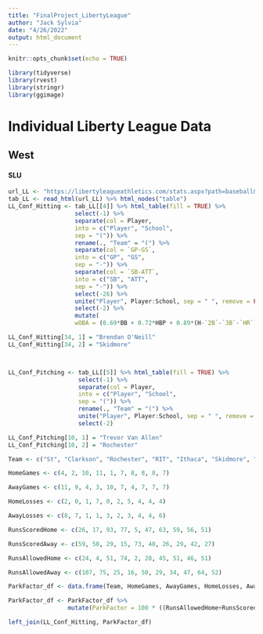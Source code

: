 ```yaml
---
title: "FinalProject_LibertyLeague"
author: "Jack Sylvia"
date: "4/26/2022"
output: html_document
---
```


```r
knitr::opts_chunk$set(echo = TRUE)
```

```r
library(tidyverse)
library(rvest)
library(stringr)
library(ggimage)
```

# Individual Liberty League Data

## West

#### SLU
```r
url_LL <- "https://libertyleagueathletics.com/stats.aspx?path=baseball&year=2022&conf=true"
tab_LL <- read_html(url_LL) %>% html_nodes("table")
LL_Conf_Hitting <- tab_LL[[4]] %>% html_table(fill = TRUE) %>%
                   select(-1) %>%
                   separate(col = Player,
                   into = c("Player", "School",
                   sep = "(")) %>%
                   rename(., "Team" = "(") %>%
                   separate(col = `GP-GS`,
                   into = c("GP", "GS",
                   sep = "-")) %>%
                   separate(col = `SB-ATT`,
                   into = c("SB", "ATT",
                   sep = "-")) %>%
                   select(-26) %>%
                   unite("Player", Player:School, sep = " ", remove = FALSE) %>%
                   select(-2) %>%
                   mutate(
                   wOBA = (0.69*BB + 0.72*HBP + 0.89*(H-`2B`-`3B`-`HR`) + 1.27*`2B` + 1.62*`3B` + 2.10*HR)/(AB + BB + SF +                        HBP))

LL_Conf_Hitting[34, 1] = "Brendan O'Neill"
LL_Conf_Hitting[34, 2] = "Skidmore"



LL_Conf_Pitching <- tab_LL[[5]] %>% html_table(fill = TRUE) %>%
                    select(-1) %>%
                    separate(col = Player,
                    into = c("Player", "School",
                    sep = "(")) %>%
                    rename(., "Team" = "(") %>%
                    unite("Player", Player:School, sep = " ", remove = FALSE) %>%
                    select(-2)

LL_Conf_Pitching[10, 1] = "Trevor Van Allen"
LL_Conf_Pitching[10, 2] = "Rochester"

```

```r
Team <- c("St", "Clarkson", "Rochester", "RIT", "Ithaca", "Skidmore", "RPI", "Union", "Bard", "Vassar")

HomeGames <- c(4, 2, 10, 11, 1, 7, 8, 8, 8, 7)

AwayGames <- c(11, 9, 4, 3, 10, 7, 4, 7, 7, 7)

HomeLosses <- c(2, 0, 1, 7, 0, 2, 5, 4, 4, 4)

AwayLosses <- c(8, 7, 1, 1, 3, 2, 3, 4, 4, 6)

RunsScoredHome <- c(26, 17, 93, 77, 5, 47, 63, 59, 56, 51)

RunsScoredAway <- c(59, 50, 29, 15, 73, 40, 26, 29, 42, 27)

RunsAllowedHome <- c(24, 4, 51, 74, 2, 28, 45, 51, 46, 51)

RunsAllowedAway <- c(107, 75, 25, 16, 50, 29, 34, 47, 64, 52)

ParkFactor_df <- data.frame(Team, HomeGames, AwayGames, HomeLosses, AwayLosses, RunsScoredHome, RunsScoredAway, RunsAllowedHome, RunsAllowedAway)

ParkFactor_df <- ParkFactor_df %>%
                 mutate(ParkFactor = 100 * ((RunsAllowedHome+RunsScoredHome)/HomeGames)/((RunsScoredAway+RunsAllowedAway)/AwayGames))
```

```r
left_join(LL_Conf_Hitting, ParkFactor_df)
```


